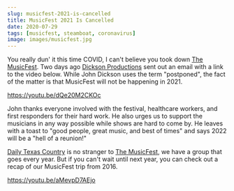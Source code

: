 ```yaml
---
slug: musicfest-2021-is-cancelled
title: MusicFest 2021 Is Cancelled
date: 2020-07-29
tags: [musicfest, steamboat, coronavirus]
image: images/musicfest.jpg
---
```


You really dun' it this time COVID, I can't believe you took down [The MusicFest][musicfest]. Two days ago [Dickson Productions][dickson] sent out an email with a link to the video below. While John Dickson uses the term "postponed", the fact of the matter is that MusicFest will not be happening in 2021.

https://youtu.be/dQe20M2CKOc

John thanks everyone involved with the festival, healthcare workers, and first responders for their hard work. He also urges us to support the musicians in any way possible while shows are hard to come by. He leaves with a toast to "good people, great music, and best of times" and says 2022 will be a "hell of a reunion!"

[Daily Texas Country][dtxc] is no stranger to [The MusicFest][musicfest], we have a group that goes every year. But if you can't wait until next year, you can check out a recap of our MusicFest trip from 2016.

https://youtu.be/aMevpD7AEjo

[musicfest]: https://www.themusicfest.com
[dickson]: http://dicksonproductions.com
[dtxc]: https://twitter.com/dailytxcountry
